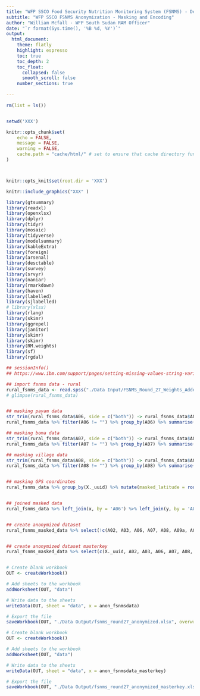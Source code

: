 ---
title: "WFP SSCO Food Security Nutrition Monitoring System (FSNMS) - December 2021"
subtitle: "WFP SSCO FSNMS Anonymization - Masking and Encoding"
author: "William Mcfall - WFP South Sudan RAM Officer"
date: "`r format(Sys.time(), '%B %d, %Y')`"
output: 
  html_document:
    theme: flatly
    highlight: espresso
    toc: true
    toc_depth: 2
    toc_float:
      collapsed: false
      smooth_scroll: false 
    number_sections: true
    
---


```{r setup, include=FALSE, fig.align = "center", fig.width= 16, fig.height= 11, fig.asp= 0.618, out.width="100%"}

rm(list = ls())


setwd('XXX')

knitr::opts_chunk$set(
	echo = FALSE,
	message = FALSE,
	warning = FALSE,
	cache.path = "cache/html/" # set to ensure that cache directory functions properly... change path if output type changes
)



knitr::opts_knit$set(root.dir = 'XXX') 


```


```{r, echo=FALSE,out.width="30%", out.height="30%",fig.show='hold',fig.align='left'}
knitr::include_graphics("XXX" )

```
  

```{r load_packages}

library(gtsummary)
library(readxl)
library(openxlsx)
library(dplyr)
library(tidyr)
library(mosaic)
library(tidyverse)
library(modelsummary)
library(kableExtra) 
library(foreign)
library(arsenal)
library(desctable)
library(survey)
library(srvyr) 
library(naniar)
library(rmarkdown)
library(haven)
library(labelled)
library(sjlabelled)
# library(xlsx)
library(rlang)
library(skimr)
library(ggrepel)
library(janitor)
library(skimr)
library(skimr)
library(RM.weights)
library(sf)
library(rgdal)

## sessionInfo()
## https://www.ibm.com/support/pages/setting-missing-values-string-variables

```


```{r data_import}

## import fsnms data - rural
rural_fsnms_data <- read.spss("./Data Input/FSNMS_Round_27_Weights_Added.sav", use.value.labels = TRUE, to.data.frame = TRUE, use.missings = TRUE) 
# glimpse(rural_fsnms_data)


## masking payam data
str_trim(rural_fsnms_data$A06, side = c("both")) -> rural_fsnms_data$A06
rural_fsnms_data %>% filter(A06 != "") %>% group_by(A06) %>% summarise(n = n()) %>% mutate(number = seq(1,n())) %>% mutate(encoded_name_payam = paste("Payam", as.character(number))) %>% select(A06, encoded_name_payam) -> x

## masking boma data
str_trim(rural_fsnms_data$A07, side = c("both")) -> rural_fsnms_data$A07
rural_fsnms_data %>% filter(A07 != "") %>% group_by(A07) %>% summarise(n = n()) %>% mutate(number = seq(1,n())) %>% mutate(encoded_name_boma = paste("Boma", as.character(number))) %>% select(A07, encoded_name_boma) -> y

## masking village data
str_trim(rural_fsnms_data$A08, side = c("both")) -> rural_fsnms_data$A08
rural_fsnms_data %>% filter(A08 != "") %>% group_by(A08) %>% summarise(n = n()) %>% mutate(number = seq(1,n())) %>% mutate(encoded_name_village = paste("Village", as.character(number))) %>% select(A08, encoded_name_village) -> z


## masking GPS coordinates
rural_fsnms_data %>% group_by(X._uuid) %>% mutate(masked_latitude = round(interview._A10_gps_latitude, 2), masked_longitude = round(interview._A10_gps_longitude, 2)) %>% select(X._uuid, interview._A10_gps_latitude, interview._A10_gps_longitude, masked_latitude, masked_longitude) -> a


## joined masked data
rural_fsnms_data %>% left_join(x, by = 'A06') %>% left_join(y, by = 'A07') %>% left_join(z, by = 'A08') %>% left_join(a, by = 'X._uuid') -> rural_fsnms_masked_data


## create anonymized dataset
rural_fsnms_masked_data %>% select(!c(A02, A03, A06, A07, A08, A09a, A09b, A10, cluster_id, A10_gps:interview._A10_gps_precision, X._parent_table_name:X._notes, interview._A10_gps_latitude.y, interview._A10_gps_longitude.y)) -> anon_fsnmsdata 


## create anonymized dataset masterkey
rural_fsnms_masked_data %>% select(c(X._uuid, A02, A03, A06, A07, A08, A09a, A09b, A10, cluster_id, A10_gps:interview._A10_gps_precision, X._parent_table_name:X._notes, interview._A10_gps_latitude.y, interview._A10_gps_longitude.y, encoded_name_payam, encoded_name_boma, encoded_name_village)) -> anon_fsnmsdata_masterkey


# Create blank workbook
OUT <- createWorkbook()

# Add sheets to the workbook
addWorksheet(OUT, "data")

# Write data to the sheets
writeData(OUT, sheet = "data", x = anon_fsnmsdata)

# Export the file
saveWorkbook(OUT, "./Data Output/fsnms_round27_anonymized.xlsx", overwrite = TRUE)

# Create blank workbook
OUT <- createWorkbook()

# Add sheets to the workbook
addWorksheet(OUT, "data")

# Write data to the sheets
writeData(OUT, sheet = "data", x = anon_fsnmsdata_masterkey)

# Export the file
saveWorkbook(OUT, "./Data Output/fsnms_round27_anonymized_masterkey.xlsx", overwrite = TRUE)



```



